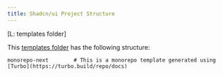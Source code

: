 ```yaml
---
title: Shadcn/ui Project Structure
---
```


[L: templates folder]

This [templates folder](https://github.com/shadcn-ui/ui/tree/main/templates) has the following structure:

```
monorepo-next        # This is a monorepo template generated using [Turbo](https://turbo.build/repo/docs) 
``` 